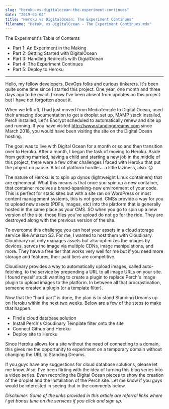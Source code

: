 ```yaml
---
slug: "heroku-vs-digitalocean-the-experiment-continues"
date: "2019-04-04"
title: "Heroku vs DigitalOcean: The Experiment Continues"
filename: "Heroku vs DigitalOcean - The Experiment Continues.mdx"
---
```



<div className="blog__toc">
  <p>The Experiment's Table of Contents</p>
  <ul>
    <li>
      <Link href="/writings/heroku-vs-digitalocean-an-experiment-in-the-making">
        <a>Part 1: An Experiment in the Making</a>
      </Link>
    </li>
    <li>
      <Link href="/writings/heroku-vs-digitalocean-getting-started-with-digitalocean">
        <a>Part 2: Getting Started with DigitalOcean</a>
      </Link>
    </li>
    <li>
      <Link href="/writings/heroku-vs-digitalocean-handling-redirects-with-digitalocean">
        <a>Part 3: Handling Redirects with DigialOcean</a>
      </Link>
    </li>
    <li>
      <Link href="/writings/heroku-vs-digitalocean-the-experiment-continues">
        <a class="current">Part 4: The Experiment Continues</a>
      </Link>
    </li>
    <li>
      <Link href="/writings/heroku-vs-digitalocean-deploying-to-heroku">
        <a>Part 5: Deploy to Heroku</a>
      </Link>
    </li>
  </ul>
</div>

---

Hello, my fellow developers, DevOps folks and curious tinkerers. It's been quite some time since I started this project. One year, one month and three days ago to be exact. I know I've been absent from updates on this project but I have not forgotten about it.

When we left off, I had just moved from MediaTemple to Digital Ocean, used their amazing documentation to get a droplet set up, MAMP stack installed, Perch installed, Let's Encrypt scheduled to automatically renew and site up and running. If you have visited http://www.standingdreams.com since March 2018, you would have been visiting the site on the Digital Ocean hosting.

The goal was to live with Digital Ocean for a month or so and then transition over to Heroku. After a month, I began the task of moving to Heroku. Aside from getting married, having a child and starting a new job in the middle of this project, there were a few other challenges I faced with Heroku that put the project on pause. A lot of platform hurdles…a little laziness, also. 😊

The nature of Heroku is to spin up dynos (lightweight Linux containers) that are ephemeral. What this means is that once you spin up a new container, that container receives a brand-spanking-new environment of your code. This is perfect for static sites but with a site ran on WordPress or most content management systems, this is not good. CMSs provide a way for you to upload new assets (PDFs, images, etc) into the platform that is generally hosted in the same place as your CMS. SO when you go to spin up a new version of the site, those files you've upload do not go for the ride. They are destroyed along with the previous version of the site.

To overcome this challenge you can host your assets in a cloud storage service like Amazon S3. For me, I wanted to host them with Cloudinary. Cloudinary not only manages assets but also optimizes the images by devices, serves the image via multiple CDNs, image manipulations, and more. They have a free tier that works very well for me but if you need more storage and features, their paid tiers are competitive.

Cloudinary provides a way to automatically upload images, called auto-fetching, to the service by prepending a URL to all image URLs on your site. I found myself stuck wanting to create a plugin to replace Perch's image plugin to upload images to the platform. In between all that procrastination, someone created a plugin (or a template filter).

Now that the “hard part” is done, the plan is to stand Standing Dreams up on Heroku within the next two weeks. Below are a few of the steps to make that happen.

- Find a cloud database solution
- Install Perch's Cloudinary Template filter onto the site
- Connect Github and Heroku
- Deploy site to Heroku

Since Heroku allows for a site without the need of connecting to a domain, this gives me the opportunity to experiment on a temporary domain without changing the URL to Standing Dreams.

If you guys have any suggestions for cloud database solutions, please let me know. Also, I've been flirting with the idea of turning this blog series into a video series. Even recording the Digital Ocean pieces to show the creation of the droplet and the installation of the Perch site. Let me know if you guys would be interested in seeing that in the comments below.

*Disclaimer: Some of the links provided in this article are referral links where I get bonus time on the services if you click and sign up.*